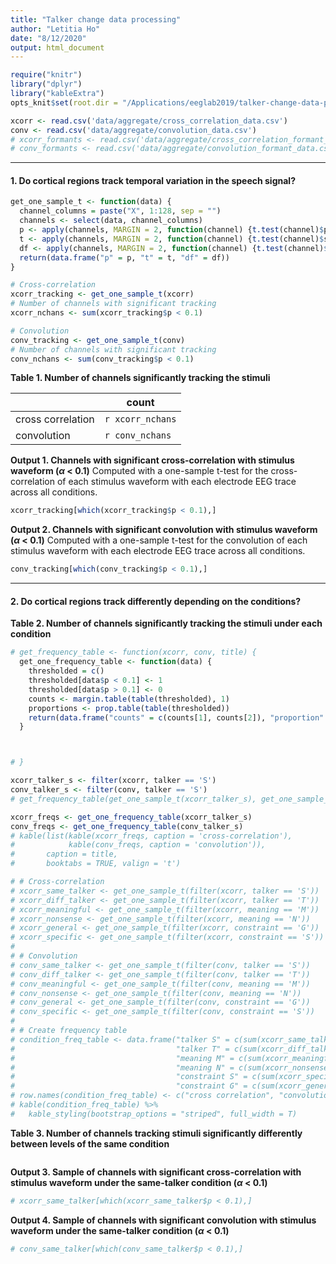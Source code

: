 ```yaml
---
title: "Talker change data processing"
author: "Letitia Ho"
date: "8/12/2020"
output: html_document
---
```


```r
require("knitr")
library("dplyr")
library("kableExtra")
opts_knit$set(root.dir = "/Applications/eeglab2019/talker-change-data-processing/")
```

``` r
xcorr <- read.csv('data/aggregate/cross_correlation_data.csv')
conv <- read.csv('data/aggregate/convolution_data.csv')
# xcorr_formants <- read.csv('data/aggregate/cross_correlation_formant_data.csv')
# conv_formants <- read.csv('data/aggregate/convolution_formant_data.csv')
```


******

#### 1. Do cortical regions track temporal variation in the speech signal?

```r
get_one_sample_t <- function(data) {
  channel_columns = paste("X", 1:128, sep = "")
  channels <- select(data, channel_columns)
  p <- apply(channels, MARGIN = 2, function(channel) {t.test(channel)$p.value})
  t <- apply(channels, MARGIN = 2, function(channel) {t.test(channel)$statistic})
  df <- apply(channels, MARGIN = 2, function(channel) {t.test(channel)$parameter})
  return(data.frame("p" = p, "t" = t, "df" = df))
}

# Cross-correlation
xcorr_tracking <- get_one_sample_t(xcorr)
# Number of channels with significant tracking
xcorr_nchans <- sum(xcorr_tracking$p < 0.1)

# Convolution
conv_tracking <- get_one_sample_t(conv)
# Number of channels with significant tracking
conv_nchans <- sum(conv_tracking$p < 0.1)
```

**Table 1. Number of channels significantly tracking the stimuli**

| | count |
| --- | --- |
| cross correlation | `r xcorr_nchans` |
| convolution | `r conv_nchans` |

**Output 1. Channels with significant cross-correlation with stimulus waveform ($\alpha$ < 0.1)** Computed with a one-sample t-test for the cross-correlation of each stimulus waveform with each electrode EEG trace across all conditions.

```r
xcorr_tracking[which(xcorr_tracking$p < 0.1),]
```

**Output 2. Channels with significant convolution with stimulus waveform ($\alpha$ < 0.1)** Computed with a one-sample t-test for the convolution of each stimulus waveform with each electrode EEG trace across all conditions.

```r
conv_tracking[which(conv_tracking$p < 0.1),]
```

************

#### 2. Do cortical regions track differently depending on the conditions?

**Table 2. Number of channels significantly tracking the stimuli under each condition** 

```r
# get_frequency_table <- function(xcorr, conv, title) {
  get_one_frequency_table <- function(data) {
    thresholded = c()
    thresholded[data$p < 0.1] <- 1
    thresholded[data$p > 0.1] <- 0
    counts <- margin.table(table(thresholded), 1)
    proportions <- prop.table(table(thresholded))
    return(data.frame("counts" = c(counts[1], counts[2]), "proportion" = c(proportions[1], proportions[2])))
  }



# }

xcorr_talker_s <- filter(xcorr, talker == 'S')
conv_talker_s <- filter(conv, talker == 'S')
# get_frequency_table(get_one_sample_t(xcorr_talker_s), get_one_sample_t(conv_talker_s), title = "talker S")

xcorr_freqs <- get_one_frequency_table(xcorr_talker_s)
conv_freqs <- get_one_frequency_table(conv_talker_s)
# kable(list(kable(xcorr_freqs, caption = 'cross-correlation'),
#            kable(conv_freqs, caption = 'convolution')),
#       caption = title,
#       booktabs = TRUE, valign = 't')

```

```r
# # Cross-correlation
# xcorr_same_talker <- get_one_sample_t(filter(xcorr, talker == 'S'))
# xcorr_diff_talker <- get_one_sample_t(filter(xcorr, talker == 'T'))
# xcorr_meaningful <- get_one_sample_t(filter(xcorr, meaning == 'M'))
# xcorr_nonsense <- get_one_sample_t(filter(xcorr, meaning == 'N'))
# xcorr_general <- get_one_sample_t(filter(xcorr, constraint == 'G'))
# xcorr_specific <- get_one_sample_t(filter(xcorr, constraint == 'S'))
# 
# # Convolution
# conv_same_talker <- get_one_sample_t(filter(conv, talker == 'S'))
# conv_diff_talker <- get_one_sample_t(filter(conv, talker == 'T'))
# conv_meaningful <- get_one_sample_t(filter(conv, meaning == 'M'))
# conv_nonsense <- get_one_sample_t(filter(conv, meaning == 'N'))
# conv_general <- get_one_sample_t(filter(conv, constraint == 'G'))
# conv_specific <- get_one_sample_t(filter(conv, constraint == 'S'))
# 
# # Create frequency table
# condition_freq_table <- data.frame("talker S" = c(sum(xcorr_same_talker$p < 0.1), sum(conv_same_talker$p < 0.1)),
#                                    "talker T" = c(sum(xcorr_diff_talker$p < 0.1), sum(conv_diff_talker$p < 0.1)),
#                                    "meaning M" = c(sum(xcorr_meaningful$p < 0.1), sum(conv_meaningful$p < 0.1)),
#                                    "meaning N" = c(sum(xcorr_nonsense$p < 0.1), sum(conv_nonsense$p < 0.1)),
#                                    "constraint S" = c(sum(xcorr_specific$p < 0.1), sum(conv_specific$p < 0.1)),
#                                    "constraint G" = c(sum(xcorr_general$p < 0.1), sum(conv_general$p < 0.1))) 
# row.names(condition_freq_table) <- c("cross correlation", "convolution")
# kable(condition_freq_table) %>%
#   kable_styling(bootstrap_options = "striped", full_width = T)


```



**Table 3. Number of channels tracking stimuli significantly differently between levels of the same condition**

```r

```


**Output 3. Sample of channels with significant cross-correlation with stimulus waveform under the same-talker condition ($\alpha$ < 0.1)**
```r
# xcorr_same_talker[which(xcorr_same_talker$p < 0.1),]
```

**Output 4. Sample of channels with significant convolution with stimulus waveform under the same-talker condition ($\alpha$ < 0.1)**
```r
# conv_same_talker[which(conv_same_talker$p < 0.1),]
```


